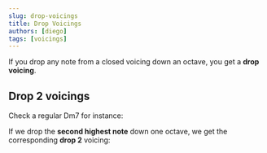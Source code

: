 ```yaml
---
slug: drop-voicings
title: Drop Voicings
authors: [diego]
tags: [voicings]
---
```


If you drop any note from a closed voicing down an octave, you get a **drop voicing**.

<!--truncate-->

## Drop 2 voicings

Check a regular <Chord>Dm7</Chord> for instance:

<Piano notes="D F A C" />

If we drop the **second highest note** down one octave, we get the corresponding **drop 2** voicing:

<Piano notes="A3, D4 F4 C5" />